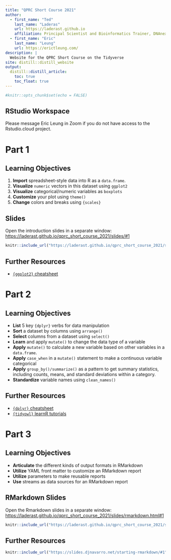 ```yaml
---
title: "QPRC Short Course 2021"
author:
  - first_name: "Ted"
    last_name: "Laderas"
    url: https://laderast.github.io
    affiliation: Principal Scientist and Bioinformatics Trainer, DNAnexus
  - first_name: "Eric"
    last_name: "Leung"
    url: https://erictleung.com/
description: |
  Website for the QPRC Short Course on the Tidyverse
site: distill::distill_website
output: 
  distill::distill_article:
    toc: true
    toc_float: true
---
```


```r
#knitr::opts_chunk$set(echo = FALSE)

```

## RStudio Workspace

Please message Eric Leung in Zoom if you do not have access to the Rstudio.cloud project.

# Part 1

## Learning Objectives

1.  **Import** spreadsheet-style data into R as a `data.frame`.
2.  **Visualize** `numeric` vectors in this dataset using `ggplot2`
3.  **Visualize** categorical/numeric variables as `boxplots`
4.  **Customize** your plot using `theme()`
5.  **Change** colors and breaks using `{scales}`

## Slides

Open the introduction slides in a separate window: <a href="https://laderast.github.io/qprc_short_course_2021/slides/#1" target="_blank">https://laderast.github.io/qprc_short_course_2021/slides/#1</a>

```r
knitr::include_url("https://laderast.github.io/qprc_short_course_2021/slides/#1")
```

## Further Resources

- [`{ggplot2}` cheatsheet](https://github.com/rstudio/cheatsheets/raw/master/data-visualization-2.1.pdf)



# Part 2

## Learning Objectives

-   **List** 5 key `{dplyr}` verbs for data manipulation
-   **Sort** a dataset by columns using `arrange()`
-   **Select** columns from a dataset using `select()`
-   **Learn** and apply `mutate()` to change the data type of a variable
-   **Apply** `mutate()` to calculate a new variable based on other variables in a `data.frame`.
-   **Apply** `case_when` in a `mutate()` statement to make a continuous variable categorical
-   **Apply** `group_by()/summarize()` as a pattern to get summary statistics, including counts, means, and standard deviations within a category.
-   **Standardize** variable names using `clean_names()`

## Further Resources

- [`{dplyr}` cheatsheet](https://www.rstudio.com/wp-content/uploads/2015/02/data-wrangling-cheatsheet.pdf)
- [`{tidyowl}` learnR tutorials](https://github.com/laderast/tidyowl)

# Part 3

## Learning Objectives

- **Articulate** the different kinds of output formats in RMarkdown
- **Utilize** YAML front matter to customize an RMarkdown report
- **Utilize** parameters to make reusable reports
- **Use** streams as data sources for an RMarkdown report 

## RMarkdown Slides

Open the Rmarkdown slides in a separate window: <a href="https://laderast.github.io/qprc_short_course_2021/slides/rmarkdown.html#1" target="_blank">https://laderast.github.io/qprc_short_course_2021/slides/rmarkdown.html#1</a>

```r
knitr::include_url("https://laderast.github.io/qprc_short_course_2021/slides/rmarkdown.html#1")
```

## Further Resources

```r
knitr::include_url("https://slides.djnavarro.net/starting-rmarkdown/#1")
```